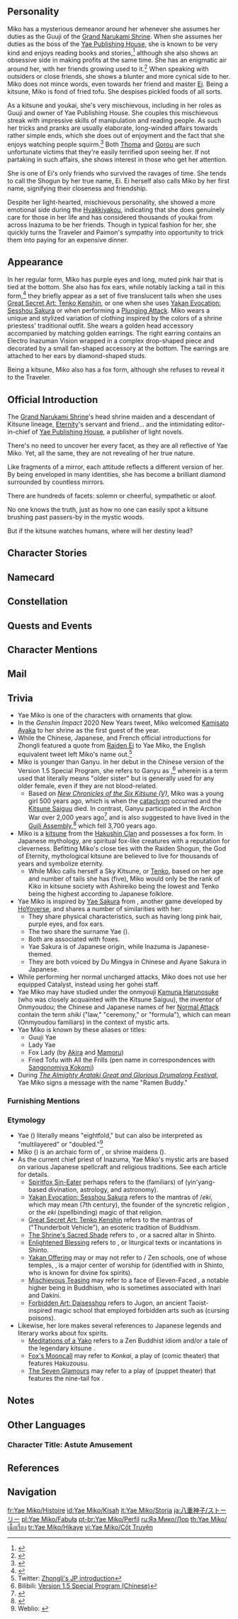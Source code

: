 {{CharacterTabs}}
{{Quote|The head shrine maiden in charge of Grand Narukami Shrine and a descendant of Kitsune lineage, Eternity's servant and friend, and the intimidating editor-in-chief of Yae Publishing House, a publisher of light novels...|Description from the Official Website<ref>Official ''Genshin Impact'' Website: [https://genshin.hoyoverse.com/en/character/inazuma?char=10 Yae Miko]</ref>}}

==Personality==
{{Quote|Lady Guuji of the Grand Narukami Shrine also serves as the editor-in-chief of Yae Publishing House. Unimaginable intelligence and cunning are hidden under her beautiful appearance.|In-game character attributes and profile page text}}

Miko has a mysterious demeanor around her whenever she assumes her duties as the Guuji of the [[Grand Narukami Shrine]]. When she assumes her duties as the boss of the [[Yae Publishing House]], she is known to be very kind and enjoys reading books and stories,<ref>{{Ref/NPC|Kano Nana}}</ref> although she also shows an obsessive side in making profits at the same time. She has an enigmatic air around her, with her friends growing used to it.<ref>{{Ref/VO|Raiden Shogun|About Yae Miko}}</ref> When speaking with outsiders or close friends, she shows a blunter and more cynical side to her. Miko does not mince words, even towards her friend and master [[Ei]]. Being a kitsune, Miko is fond of fried tofu. She despises pickled foods of all sorts.

As a kitsune and youkai, she's very mischievous, including in her roles as Guuji and owner of Yae Publishing House. She couples this mischievous streak with impressive skills of manipulation and reading people. As such her tricks and pranks are usually elaborate, long-winded affairs towards rather simple ends, which she does out of enjoyment and the fact that she enjoys watching people squirm.<ref>{{Ref/VO|Yae Miko|Miko's Hobbies}}</ref> Both [[Thoma]] and [[Gorou]] are such unfortunate victims that they're easily terrified upon seeing her. If not partaking in such affairs, she shows interest in those who get her attention.

She is one of Ei's only friends who survived the ravages of time. She tends to call the Shogun by her true name, Ei. Ei herself also calls Miko by her first name, signifying their closeness and friendship.

Despite her light-hearted, mischievous personality, she showed a more emotional side during the [[Hyakkiyakou]], indicating that she does genuinely care for those in her life and has considered thousands of youkai from across Inazuma to be her friends. Though in typical fashion for her, she quickly turns the Traveler and Paimon's sympathy into opportunity to trick them into paying for an expensive dinner.

==Appearance==
<!-- Keep appearance section short and concise. Limit to 3 paragraphs with 3-4 sentences each. -->
In her regular form, Miko has purple eyes and long, muted pink hair that is tied at the bottom. She also has fox ears, while notably lacking a tail in this form,<ref>{{Ref/Quest|What Shall We Do?}}</ref> they briefly appear as a set of five translucent tails when she uses [[Great Secret Art: Tenko Kenshin]], or one when she uses [[Yakan Evocation: Sesshou Sakura]] or when performing a [[Plunging Attack]]. Miko wears a unique and stylized variation of clothing inspired by the colors of a shrine priestess' traditional outfit. She wears a golden head accessory accompanied by matching golden earrings. The right earring contains an Electro Inazuman Vision wrapped in a complex drop-shaped piece and decorated by a small fan-shaped accessory at the bottom. The earrings are attached to her ears by diamond-shaped studs.

Being a kitsune, Miko also has a fox form, although she refuses to reveal it to the Traveler.

==Official Introduction==
{{Official Introduction
|title=The Sympathy of Mischievous Teasing
|link=https://www.hoyolab.com/article/1828252
|character=Yae Miko
}}
{{Quote|"I have witnessed the Kitsune's majesty in the moonlit forest. She has a myriad of forms, revealing the unknown and the unseen... just as how fate shines on me and the endless world."|[[Ei]]}}

The [[Grand Narukami Shrine]]'s head shrine maiden and a descendant of Kitsune lineage, [[Raiden Shogun|Eternity]]'s servant and friend... and the intimidating editor-in-chief of [[Yae Publishing House]], a publisher of light novels.

There's no need to uncover her every facet, as they are all reflective of Yae Miko. Yet, all the same, they are not revealing of her true nature.

Like fragments of a mirror, each attitude reflects a different version of her. By being enveloped in many identities, she has become a brilliant diamond surrounded by countless mirrors.

There are hundreds of facets: solemn or cheerful, sympathetic or aloof.

No one knows the truth, just as how no one can easily spot a kitsune brushing past passers-by in the mystic woods.

But if the kitsune watches humans, where will her destiny lead?

==Character Stories==
{{Character Story
|title1       = Character Details
|text1        = <p>The head shrine maiden of the [[Grand Narukami Shrine]], descendant of Hakushin's lineage, Eternity's servant and friend, and the intimidating editor-in-chief of Yae Publishing House, a publisher of light novels...</p><p>Come to think of it, Yae Miko's nicknames are as myriad as her changeable moods.</p><p>The number of people who have tried to "figure her out" for various reasons could fill the streets from the Tenryou Commission estate to Yae Publishing House if you were to line them all up, but to this day, very few indeed have succeeded.</p><p>Not that Miko has ever intended to conceal anything, of course. Any capriciousness is but the result of doing as she wills and pleases. A riddle with no solution is no riddle at all, in any case!</p><p>You just need to remember that she will always be none other than the wise and beautiful Yae Miko.
|mention1     = Hakushin

|title2       = Character Story 1
|friendship2  = 2
|text2        = <p>[[Yae Publishing House]]'s editors once submitted a certain manuscript to the editor-in-chief.</p><p>This work was well-written, clearly thought out, and the themes were romance with a side of comedy — a prime slice of the zeitgeist.</p><p>Such a gem would surely require but a thin coat of polish and a few beautiful illustrations to sell well!</p><p>But unexpectedly, Yae Miko did not seem pleased with this, instead heaving a deep sigh before calling for the various head editors.</p><p>One of them asked hesitantly, "Lady Yae, I... Well, I did ask him to write on this topic, yes, but isn't this the hot genre of the day?"</p><p>Faced with the editor's doubtful gaze, Miko gave her opinion forthrightly: that a book that should have been interesting yet was shackled at every turn by the topic was, simply put, "not free enough."</p><p>Things like "top sellers," "genre fiction," these were naught but fads that would come and go every decade.</p><p>Getting with the times was a shortcut, yes, but if a work had the quality that could surmount this tide, why go with the flow nonetheless?</p><p>"Pass this message to this new author of ours: tell him that there's no need to bother about genre. He just needs to write his story and write it well."</p><p>Upon hearing this, the author stopped writing for a time, as if suddenly having an epiphany. Several months later, a new manuscript was sent to Miko and her editors.</p><p>The latter were stunned, and even Yae Miko, who cared little about taboos, furrowed her brows slightly — a rare sight indeed.</p><p>"Um... What do we do? This isn't good..."</p><p>"Exactly! I mean, there's 'not being concerned about genre, and then there's something like 'Shogun Almighty: Reborn as Raiden'... This is just too much!"</p><p>"Hmm? Genre? No, no, there's no problem with that — it's his pen name I'm worried about. It's too normal for a book like this."</p><p>"Huh, so that was what you were concerned about... No, uh, never mind. As long as you're happy, Lady Yae."</p><p>Not long after, the author of this book would take to the literary stage with the Yae Miko-approved (and overly long) pen name "[[Kadenokouji Kenzaburou]]."</p><p>As to how the editor-in-chief got the idea to start a "Reborn as Guuji Yae" writing submission event, that would be a tale for another day.</p>
|mention2     = 

|title3       = Character Story 2
|friendship3  = 3
|text3        = <p>If there was something inconvenient about being the Guuji, it is that she must attend every shrine ceremony, dressed up to the nines and in her proper place in the sanctuary.</p><p>The fireworks paint the night skies as they blossom, and the sounds of human merriment fill the shrine, and yet she must sit within, a solemn smile on her face...</p><p>Such tragedies are even more frightful to Miko than the possible wholesale disappearance of Fried Tofu from Teyvat.</p><p>With the somewhat longer span of years that the Electro Archon's servants have, a hundred years pass in the blink of an eye. As the years fly by, boredom becomes the greatest foe.</p><p>And if even she were, archon-forbid, one day to accept sitting quietly still, obstinate as deadwood, would the world now sorely lack for another clever person adept at discovering fun and grasping opportunity?</p><p>As such, looking for fun things to do in every nook and cranny can only be the most reasonable and necessary course.</p><p>And if she were to, say, utilize her authority as Guuji in making fun things happen — why, some things are unavoidable, are they not?</p><p>On the day of the festival, Guuji Yae would nod in satisfaction as she received a delivery of fireworks from the [[Yashiro Commission]] — of [[Naganohara Fireworks|Naganohara]] construction and specially-made to boot.</p><p>That night's ceremony was, of course, performed with perfect respect to all etiquette and rites.</p><p>The sight of the "Lady Guuji" kneeling gracefully the whole night through would be the object of awe for all the other shrine maidens.</p><p>In the meantime, she would sit beneath the meteor shower of light adorning the skies, watching the festival-goers as they came and went.</p><p>And the din of the fireworks covered the mumbling that came between teeth chewing on a candy apple.</p><p>"You know, when you asked me to become Guuji, you never mentioned that I'd only ever be able to sneak outside to watch the festivities from then on."</p>
|mention3     = Raiden Shogun

|title4       = Character Story 3
|friendship4  = 4
|text4        = <p>Pursuing fun and finding happiness is how Miko lives her everyday life.</p><p>For someone who enjoys studying humanity like her, "perspectives" and "virtue" play distant second fiddles to "fun."</p><p>Even a [[Sangonomiya Kokomi|great shrine maiden]] of a different faith or an [[Gorou|enemy general]] might pique her interest.</p><p>...That said, this appreciation can sometimes lead to some innocuous trouble.</p><p>As opposed to those conscientious underlings or worshipful juniors, Miko's favorite person at the shrine is a shrine maiden named [[Kano Nana]].</p><p>Yes, that Kano Nana, the novel enthusiast (just like Miko) who constantly frets over [[Sayu]].</p><p>While laying about indoors, Miko would often see Sayu flash past the window, followed not long after by a hurried and angry Kano Nana.</p><p>Like lightning and thunder they were, which caught Miko's attention, to the point where she would even sometimes give wrong directions just to let the ruckus go on for a little longer.</p><p>There was another time when Sayu told Miko that the afternoon sun was the most pleasant after the latter had helped her steal some time for napping.</p><p>Perhaps encouraged by these words, Miko would transform into an ordinary Inazuman lady on a wonderfully sunny afternoon, descend from the mountain and have a day out.</p><p>The [[Aisa Bathhouse]] in the city, [[Hanamizaka]]'s [[Kiminami Restaurant]], [[Ogura Textiles and Kimonos]] by the streetside... she did not miss a single store, and every one was an enjoyable experience.</p><p>And in the evening, she was at [[Bantan Sango Detective Agency]] to tell them of a missing animals case that she had heard about on the way.</p><p>"But you really must help, good detectives. I mean, one can barely stand to watch those owners cry their eyes out as it is..."</p><p>Having done all this, the lady could not help but let slip a pleased smile.</p><p>Taking part in Inazuma's daily life in such an identity really was fun.</p><p>Well, except that part where [[Kujou Sara]] shot her a suspicious glance as they passed each other by.</p><p>Right, and also, she probably owed the [[Aikawa Susumu|boss of Aisa Bathhouse]] an apology — the [[Natlan|outland]]-styled hot springs were indeed very good, but she might have accidentally shed some fox fur during the soak.</p>
|mention4     = "a great shrine maiden of a different faith","an enemy general",Kano Nana,Sayu,Kujou Sara,"The boss of Aisa Bathhouse"

|title5       = Character Story 4
|friendship5  = 5
|text5        = <p>A long, long time ago, humanity did not need to use the phrase "a long, long time ago" to preface tales about youkai.</p><p>The [[tengu]] dominated the skies, the [[oni]] swept across the battlefield, the [[tanuki]] were seen along small paths, and the [[kitsune]] walked amongst humans.</p><p>Under the banner of Narukami, the incredible powers of the youkai host were used to help humans through an era of strife and poverty.</p><p>Seeking refuge in the mountains, they built a city by the sea, and so began Inazuma.</p><p>Amongst the youkai, the [[Hakushin Clan|lineage of Hakushin Kitsune]] was the most revered, and it was this great line that left a great many tales amongst humans.</p><p>Whenever the youkai gathered to feast and sup together, a little braggadocio about how their latest exploits had become legend anew was very much a given.</p><p>Of course, considering the amount they would drink, most tales told afterward would diverge a little from the truth. But no one minded, asking only that the tale be interesting. As time passed, this became known as "hyakumonogatari daikai," or "the great meeting of a hundred tales."</p><p>It was no uncommon sight to see [[Urakusai]] raise his cup and speak, holding all the other youkai spellbound with his story, drawing even smiles from [[Kitsune Saiguu]], the organizer of the event.</p><p>Instead it was Miko, who was then in the form of a young kitsune, who would perch on Kitsune Saiguu's shoulder and relentless peck at any loopholes in Urakusai's story.</p><p>Urakusai, being a cool-headed and brilliant gentleman, would explain as he twirled his beard.</p><p>But Miko could always find something new to nitpick, and so they would go, back and forth, until Lady Saiguu would smile and call both parties to a halt: the audience wanted to hear the next part, after all.</p><p>After another three rounds of drink and several more rounds of stories, the company would be hard-pressed to even string a sentence together, let alone a story.</p><p>And so the gathered youkai would dispense with the word-fencing and use their powers to take to the skies to see who could best cover the sky and moon with their powers.</p><p>And thus it was said that "a hundred youkai shall parade upon a moonless night."</p><p>Five hundred years on, that little kitsune has already become a mighty youkai in her own right.</p><p>As for the youkai who drank with them in those days, they disappeared amidst war and history, and their remaining bloodlines grow thinner by the day.</p><p>And thus did their great parade, the [[Hyakkiyakou]], become something that happened "a long, long time ago."</p>
|mention5     = Urakusai,Kitsune Saiguu

|title6       = Character Story 5
|friendship6  = 6
|text6        = <p>The swords of Inazuma have always been famous the world over, and the best works of the [[Raiden Gokaden]] in particular are national treasures.</p><p>However, only a short time ago, more than half of the five artisan lineages were cut off.</p><p>A great number of powerful people were caught up in that conspiracy, and those responsible were all called to account and banished.</p><p>Even the [[Yashiro Commission]]'s [[Kamisato Clan]] was implicated due to their failure in supervising their subordinates...</p><p>But before the [[Shogun]] could give her final judgment, the Lady Guuji, who usually did not meddle in government affairs, suddenly interceded, rescuing the Kamisato Clan in their hour of peril.</p><p>Thus, while they suffered a serious blow, they were spared from dismissal.</p><p>In the years that followed, others would speculate greatly concerning the Guuji's actions.</p><p>Some observed the close relations between the Yashiro Commission and the Grand Narukami Shrine, and guessed that she had intended to foster advocates loyal to her.</p><p>And yet the shrine had always been an entity unto itself, and the Lady Guuji did not usually meddle in governance. Thus this action seemed a sacrifice greater than the reward — hardly a wise decision.</p><p>Some others said that the Guuji suspected something to be wrong with the whole situation, and now that the list of those involved was so extensive, any major shakeup in the Yashiro Commission could destabilize Inazuma itself.</p><p>This thought, too, seemed reasonable on face, yet did not stand up to scrutiny. After all, was not the rise and fall of great houses merely ordinary in the grand scheme of mortal affairs? And even if the Kamisato were to fall from grace, new leadership for the Yashiro Commission would emerge.</p><p>Yet another story said that Miko engaged in secret talks with the Kamisato clan head just after the initial shockwaves had died down.</p><p>But the wounded clan was like a candle in the wind at this point. What power could they have to change the situation?</p><p>To this day, all these speculations have never amounted to anything, nor have any answers emerged concerning Miko's actions and motivations.</p><p>But what none know is how Miko's words that day would become as engraved into the Kamisato Clan as their house's crest.</p><p>"That the Kamisato Clan has survived this incident is only due to the Shogun's mercy. Do not forget this in the days that follow."</p><p>These words would serve as a seed of destiny, foreshadowing the Yashiro Commission's future position.</p><p>In some other time, if a storm were to descend upon Inazuma, and even if they were to come into conflict with the other two commissions, the Yashiro Commission's Kamisato Clan would remember the favor they were shown and abide the Shogun's path to Eternity.</p><p>This was a move that the Guuji played with no regrets whatsoever.</p>
|mention6     = Raiden Shogun

|title7       = Fire-Soothing Festival Committee
|friendship7  = 4
|text7        = <p>The Fire-Soothing Festival Committee was once an organization chaired by the Tenryou Commission and managed by the Grand Narukami Shrine, whose remit was to pray for a lack of any fires in the coming year.</p><p>In those days, Inazuman houses were mostly made of wood, and any carelessness while handling fire could lead to disaster.</p><p>Thus, the [[Tenryou Commission]] was charged by the Shogun with setting up fire brigades to conduct rescues and damage control when fires did break out, and they also requested that the Grand Narukami Shrine set the Fire-Soothing Festival Committee up to comfort the frightened people.</p><p>In later years, anti-fire precautions would become second nature and serious cases would no longer occur often, but still the annual festival would remain.</p><p>The shrine maidens would dance elegantly, and the people would give generously... with the proceeds split forty-sixty between the Commission and the Shrine.</p><p>When Yae Miko was faced with financial issues while attempting to start Yae Publishing House, she considered the various services that the shrine ran at the time before locking onto this ancient traditional committee.</p><p>"I mean, the busywork is solely done by the Grand Narukami Shrine, so why do we have to split the proceeds with the Tenryou Commission?"</p><p>"What's more, all that Mora's just going into Kujou Senior's pockets. It's not like the fire brigade has ever gotten a year-end bonus or anything."</p><p>As such, after some preparation, the Fire-Soothing Festival of that year would be changed to no longer feature dancing shrine maidens but a grand, rollicking light novel submission contest.</p><p>The organizing body for this competition and any subsequent publications, the "Yae Publishing House," would also "borrow" the Fire-Soothing Festival Committee's budget.</p><p>As for the profits? Into the shrine's coffers they went.</p><p>"Well, we no longer have many fires, and yet our budget keeps increasing. Thus, this restructuring relieves the financial burden placed upon the people."</p><p>"Also, the study of lore and the writing of literature and poetry is also a way of pleasing our Archon — surely you do not claim to know more of ritual and ceremony than I?"</p><p>That was what Yae Miko said most solemnly to [[Kujou Takayuki]] when he came by unannounced.</p><p>The Tenryou Commissioner was ultimately forced to leave the way he came, stormy-faced, along with his attendants.</p><p>Little did any of them know that the moment they stepped out of the shrine, the somber Lady Miko would pluck a novel manuscript from the nearby offering box and continue annotating it.</p>
|mention7     = Kujou Takayuki

|title8       = Vision
|friendship8  = 6
|text8        = <p>"That was a contest of magic for the ages! The foe split the seas as they strode across the skies, heaven and earth changing hue as they approached!"</p><p>"Gohei in hand, the Lady Guuji was solemn as she strode up [[Mt. Yougou]]."</p><p>"All around her the shrine maidens chanted their mantras as the clouds masked the sun, the thunder waiting within for the moment to strike!"</p><p>"..."</p><p>"The battle was a grinding, protracted affair. In time, even the Guuji began to falter, and the enemy seized that opening, lashing out with great force!"</p><p>"Just then, a bolt of lightning descended like a falling star before the Guuji — a glimmering Vision!"</p><p>"Grasping it in her hand, the revivified Guuji showed forth her power and..."</p><p>"Now wait just a minute! None of what you just said happened, right?"</p><p>"Hmm? Well, how about this then? It all started the day when I had a most vicious "Ramen Duel" down in Hanamizaka...</p><p>"Oh, come on! Nobody's ever gotten a Vision from eating ramen!"</p><p>"But wouldn't that be interesting? I mean, these are the sorts of stories you like to hear, right?"</p><p>Yae Miko gave a thin, enigmatic smile as she was faced with the traveler's curiosity.</p><p>"After all, would you believe me if I said that 'my Vision is purely ornamental, just for show,' little one? Hardly — not even if it were the truth."</p>
|mention8     = 
}}

==Namecard==
{{Namecard|Yae Miko: Kitsune Dreaming}}

==Constellation==
{{Constellation Lore|Divina Vulpes}}

==Quests and Events==
{{Quests and Events}}

==Character Mentions==
{{Character Mentions}}

== Mail ==
{{Mails by Category List|noheader=1}}

==Trivia==
* Yae Miko is one of the characters with ornaments that glow. {{Transclude|Miko's Instruction|Glowing Ornaments|section=1}}
* In the ''Genshin Impact'' 2020 New Years tweet, Miko welcomed [[Kamisato Ayaka]] to her shrine as the first guest of the year.
* While the Chinese, Japanese, and French official introductions for Zhongli featured a quote from [[Raiden Ei]] to Yae Miko, the English equivalent tweet left Miko's name out.<ref name="ZL">Twitter: [https://twitter.com/Genshin_7/status/1330722557574537219 Zhongli's JP introduction]</ref>
* Miko is younger than Ganyu. In her debut in the Chinese version of the Version 1.5 Special Program, she refers to Ganyu as {{zh|甘雨姐姐|Gānyǔ-jiějie}},<ref name="CN 1.5 SP">Bilibili: [https://www.bilibili.com/video/BV17y4y147fa Version 1.5 Special Program (Chinese)]</ref> wherein {{zh|姐姐|jiějie}} is a term used that literally means "older sister" but is generally used for any older female, even if they are not blood-related.
** Based on ''[[New Chronicles of the Six Kitsune (V)]]'', Miko was a young girl 500 years ago, which is when the [[cataclysm]] occurred and the [[Kitsune Saiguu]] died. In contrast, Ganyu participated in the Archon War over 2,000 years ago<ref>{{Ref/CS|Ganyu|Vision}}</ref> and is also suggested to have lived in the [[Guili Assembly]],<ref>{{Ref/CS|Ganyu|3}}</ref> which fell 3,700 years ago.
* Miko is a [[kitsune]] from the [[Hakushin Clan]] and possesses a fox form. In Japanese mythology, {{w|kitsune}} are spiritual fox-like creatures with a reputation for cleverness. Befitting Miko's close ties with the Raiden Shogun, the God of Eternity, mythological kitsune are believed to live for thousands of years and symbolize eternity.
** While Miko calls herself a Sky Kitsune, or [https://yokai.com/tenko/ Tenko], based on her age and number of tails she has (five), Miko would only be the rank of Kiko in kitsune society with Ashireiko being the lowest and Tenko being the highest according to Japanese folklore.
* Yae Miko is inspired by [[w:c:honkaiimpact3:Yae Sakura|Yae Sakura]] from ''{{w|Honkai Impact 3rd}}'', another game developed by [[HoYoverse]], and shares a number of similarities with her:
** They share physical characteristics, such as having long pink hair, purple eyes, and fox ears.
** The two share the surname Yae ({{ja|八重}}).
** Both are {{w|miko}} associated with foxes.
** Yae Sakura is of Japanese origin, while Inazuma is Japanese-themed.
** They are both voiced by Du Mingya in Chinese and Ayane Sakura in Japanese.
* While performing her normal uncharged attacks, Miko does not use her equipped Catalyst, instead using her gohei staff.
* Yae Miko may have studied under the onmyouji [[Kamuna Harunosuke]] (who was closely acquainted with the Kitsune Saiguu), the inventor of Onmyoudou; the Chinese and Japanese names of her [[Spiritfox Sin-Eater|Normal Attack]] contain the term ''shiki'' ("law," "ceremony," or "formula"), which can mean {{w|shikigami}} (Onmyoudou familiars) in the context of mystic arts.
* Yae Miko is known by these aliases or titles:
** Guuji Yae
** Lady Yae
** Fox Lady (by [[Akira]] and [[Mamoru]])
** Fried Tofu with All the Frills (pen name in correspondences with [[Sangonomiya Kokomi]])
* During ''[[The Almighty Arataki Great and Glorious Drumalong Festival]]'', Yae Miko signs a message with the name "Ramen Buddy."

===Furnishing Mentions===
{{Character Furnishing Mentions}}

===Etymology===
* Yae ({{ja|八重}}) literally means "eightfold," but can also be interpreted as "multilayered" or "doubled."<ref>Weblio: [https://ejje.weblio.jp/content/%E5%85%AB%E9%87%8D {{ja|八重}}]</ref>
* Miko ({{ja|神子|lit=God Child}}) is an archaic form of ''{{w|miko}}'', or shrine maidens ({{ja|巫女|lit=shaman woman}}).
* As the current chief priest of Inazuma, Yae Miko's mystic arts are based on various Japanese spellcraft and religious traditions. See each article for details.
** [[Spiritfox Sin-Eater]] perhaps refers to the {{w|shikigami}} (familiars) of {{w|Onmyōdō|Onmyoudou}} (yin'yang-based divination, astrology, and astronomy).
** [[Yakan Evocation: Sesshou Sakura]] refers to the mantras of {{ja|役|en}}/''eki'', which may mean {{w|En no Gyōja|En no Gyouja}} (7th century), the founder of the syncretic religion {{w|Shugendō|Shugendou}}, or the ''eki'' (spellbinding) magic of that religion.
** [[Great Secret Art: Tenko Kenshin]] refers to the mantras of {{w|Vajrayana}} ("Thunderbolt Vehicle"), an esoteric tradition of Buddhism.
** [[The Shrine's Sacred Shade]] refers to {{w|himorogi}}, or a sacred altar in Shinto.
** [[Enlightened Blessing]] refers to {{w|norito}}, or liturgical texts or incantations in Shinto.
** [[Yakan Offering]] may or may not refer to {{w|Caodong school|Caodong}}/{{w|Sōtō|Soutou}} Zen schools, one of whose temples, {{w|Toyokawa Inari}}, is a major center of worship for {{w|Dakini}} (identified with {{w|Inari Ōkami|Inari}} in Shinto, who is known for divine fox spirits).
** [[Mischievous Teasing]] may refer to a face of Eleven-Faced {{w|Avalokiteśvara}}, a notable higher being in Buddhism, who is sometimes associated with Inari and Dakini.
** [[Forbidden Art: Daisesshou]] refers to Jugon, an ancient Taoist-inspired magic school that employed forbidden arts such as ''{{w|kodoku}}'' (cursing poisons).
* Likewise, her lore makes several references to Japanese legends and literary works about fox spirits.
** [[Meditations of a Yako]] refers to a Zen Buddhist idiom ''{{wt|野狐禅|yako-zen}}'' and/or a tale of the legendary kitsune {{w|Hakuzōsu|Hakuzousu}}.
** [[Fox's Mooncall]] may refer to ''Konkai'', a play of {{w|Kyōgen|kyougen}} (comic theater) that features Hakuzousu.
** [[The Seven Glamours]] may refer to a play of {{w|bunraku}} (puppet theater) that features the nine-tail fox {{w|Tamamo-no-Mae}}.

==Notes==
{{Reflist|note=1}}

==Other Languages==
===Character Title: Astute Amusement===
{{Other Languages
|en      = Astute Amusement
|zhs     = 浮世笑百姿
|zhs_rm  = Fúshì Xiào Bǎizī
|zht     = 浮世笑百姿
|zht_rm  = Fúshì Xiào Bǎizī
|zh_tl   = 
|ja      = 浮世笑百姿
|ja_rm   = Ukiyo Warai Hyakushi{{Assumed}}
|ja_tl   = A Hundred Figures Laughing at the Fleeting World{{Sino}}
|ko      = 속세를 비웃는 백 가지 자태
|ko_rm   = Soksereul Biunneun Baek Gaji Jatae
|ko_tl   = A Hundred Figures Mocking the Mundane World
|es      = La Kitsune Taimada
|es_tl   = The Sly Kitsune
|fr      = Frivolité ingénieuse
|fr_tl   = Ingenious Frivolity
|ru      = Озорное лукавство
|ru_tl   = Mischievous Slyness
|th      = ยิ้มเล่ห์กลยลโลกา
|th_rm   = 
|th_tl   = 
|vi      = Tiếu Ngạo Thế Gian
|vi_tl   = Worldly Arrogance
|de      = Verhöhnung der Sterblichen
|de_tl   = Mockery of Mortals
|id      = Astute Amusement
|pt      = Diversão Astuta
|pt_tl   = 
|tr      = Akıl Eğlencesi
|tr_tl   = 
|it      = Divertimento astuto
|it_tl   = Astute Amusement
}}

==References==
{{Reflist|2}}

==Navigation==
{{Character Navbox|link type=lore}}

[[fr:Yae Miko/Histoire]]
[[id:Yae Miko/Kisah]]
[[it:Yae Miko/Storia]]
[[ja:八重神子/ストーリー]]
[[pl:Yae Miko/Fabuła]]
[[pt-br:Yae Miko/Perfil]]
[[ru:Яэ Мико/Лор]]
[[th:Yae Miko/เนื้อเรื่อง]]
[[tr:Yae Miko/Hikaye]]
[[vi:Yae Miko/Cốt Truyện]]